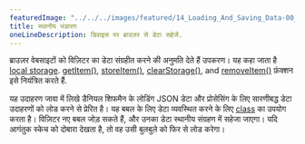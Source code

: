 ```yaml
---
featuredImage: "../../../images/featured/14_Loading_And_Saving_Data-00_Local_Storage-thumbnail.png"
title: स्थानीय भंडारण
oneLineDescription: डिवाइस पर ब्राउज़र से डेटा सहेजें.
---
```


ब्राउज़र वेबसाइटों को विज़िटर का डेटा संग्रहीत करने की अनुमति देते हैं
उपकरण। यह कहा जाता है
<a href="https://developer.mozilla.org/en-US/docs/Web/API/Window/localStorage" target="_blank">local storage</a>.
<a href="https://p5js.org/reference/#/p5/getItem" target="_blank">getItem()</a>,
<a href="https://p5js.org/reference/#/p5/storeItem" target="_blank">storeItem()</a>,
<a href="https://p5js.org/reference/#/p5/clearStorage" target="_blank">clearStorage()</a>,
and <a href="https://p5js.org/reference/#/p5/removeItem" target="_blank">removeItem()</a>
फ़ंक्शन इसे नियंत्रित करते हैं.

यह उदाहरण जावा में लिखे डैनियल शिफमैन के लोडिंग JSON डेटा और प्रोसेसिंग के लिए सारणीबद्ध डेटा उदाहरणों को लोड करने से प्रेरित है। 
यह बबल के लिए डेटा व्यवस्थित करने के लिए <a href="https://p5js.org/reference/#/p5/class" target="_blank">class</a>
का उपयोग करता है। विज़िटर नए बबल जोड़ सकते हैं, और उनका डेटा स्थानीय संग्रहण में सहेजा जाएगा। यदि आगंतुक स्केच को दोबारा देखता है, तो वह उसी बुलबुले को फिर से लोड करेगा।